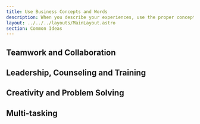 ```yaml
---
title: Use Business Concepts and Words
description: When you describe your experiences, use the proper concepts and words that recruiters would expect to hear
layout: ../../../layouts/MainLayout.astro
section: Common Ideas
---
```


## Teamwork and Collaboration

## Leadership, Counseling and Training

## Creativity and Problem Solving

## Multi-tasking